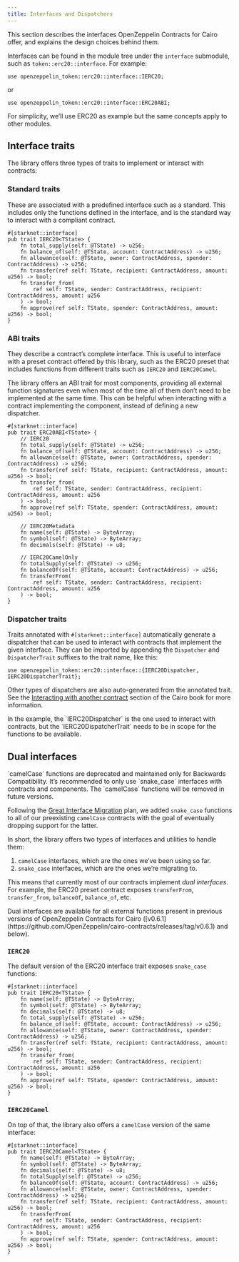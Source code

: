```yaml
---
title: Interfaces and Dispatchers
---
```


This section describes the interfaces OpenZeppelin Contracts for Cairo offer, and explains the design choices behind them.

Interfaces can be found in the module tree under the `interface` submodule, such as `token::erc20::interface`. For example:

```cairo
use openzeppelin_token::erc20::interface::IERC20;
```

or

```cairo
use openzeppelin_token::erc20::interface::ERC20ABI;
```

<Callout>
For simplicity, we’ll use ERC20 as example but the same concepts apply to other modules.
</Callout>

## Interface traits

The library offers three types of traits to implement or interact with contracts:

### Standard traits

These are associated with a predefined interface such as a standard.
This includes only the functions defined in the interface, and is the standard way to interact with a compliant contract.

```cairo
#[starknet::interface]
pub trait IERC20<TState> {
    fn total_supply(self: @TState) -> u256;
    fn balance_of(self: @TState, account: ContractAddress) -> u256;
    fn allowance(self: @TState, owner: ContractAddress, spender: ContractAddress) -> u256;
    fn transfer(ref self: TState, recipient: ContractAddress, amount: u256) -> bool;
    fn transfer_from(
        ref self: TState, sender: ContractAddress, recipient: ContractAddress, amount: u256
    ) -> bool;
    fn approve(ref self: TState, spender: ContractAddress, amount: u256) -> bool;
}
```

### ABI traits

They describe a contract’s complete interface. This is useful to interface with a preset contract offered by this library, such as the ERC20 preset that includes functions from different traits such as `IERC20` and `IERC20Camel`.

<Callout>
The library offers an ABI trait for most components, providing all external function signatures
</Callout>
even when most of the time all of them don’t need to be implemented at the same time. This can be helpful when interacting with a contract implementing the component, instead of defining a new dispatcher.

```cairo
#[starknet::interface]
pub trait ERC20ABI<TState> {
    // IERC20
    fn total_supply(self: @TState) -> u256;
    fn balance_of(self: @TState, account: ContractAddress) -> u256;
    fn allowance(self: @TState, owner: ContractAddress, spender: ContractAddress) -> u256;
    fn transfer(ref self: TState, recipient: ContractAddress, amount: u256) -> bool;
    fn transfer_from(
        ref self: TState, sender: ContractAddress, recipient: ContractAddress, amount: u256
    ) -> bool;
    fn approve(ref self: TState, spender: ContractAddress, amount: u256) -> bool;

    // IERC20Metadata
    fn name(self: @TState) -> ByteArray;
    fn symbol(self: @TState) -> ByteArray;
    fn decimals(self: @TState) -> u8;

    // IERC20CamelOnly
    fn totalSupply(self: @TState) -> u256;
    fn balanceOf(self: @TState, account: ContractAddress) -> u256;
    fn transferFrom(
        ref self: TState, sender: ContractAddress, recipient: ContractAddress, amount: u256
    ) -> bool;
}
```

### Dispatcher traits

Traits annotated with `#[starknet::interface]` automatically generate a dispatcher that can be used to interact with contracts that implement the given interface. They can be imported by appending the `Dispatcher` and `DispatcherTrait` suffixes to the trait name, like this:

```cairo
use openzeppelin_token::erc20::interface::{IERC20Dispatcher, IERC20DispatcherTrait};
```

Other types of dispatchers are also auto-generated from the annotated trait. See the
[Interacting with another contract](https://book.cairo-lang.org/ch15-02-interacting-with-another-contract.html) section of the Cairo book for more information.

<Callout>
In the example, the `IERC20Dispatcher` is the one used to interact with contracts, but the
</Callout>
`IERC20DispatcherTrait` needs to be in scope for the functions to be available.

## Dual interfaces

<Callout type='warn'>
`camelCase` functions are deprecated and maintained only for Backwards Compatibility.
</Callout>
It’s recommended to only use `snake_case` interfaces with contracts and components. The `camelCase` functions will be removed in
future versions.

Following the [Great Interface Migration](https://community.starknet.io/t/the-great-interface-migration/92107) plan, we added `snake_case` functions to all of our preexisting `camelCase` contracts with the goal of eventually dropping support for the latter.

In short, the library offers two types of interfaces and utilities to handle them:

1. `camelCase` interfaces, which are the ones we’ve been using so far.
2. `snake_case` interfaces, which are the ones we’re migrating to.

This means that currently most of our contracts implement _dual interfaces_. For example, the ERC20 preset contract exposes `transferFrom`, `transfer_from`, `balanceOf`, `balance_of`, etc.

<Callout>
Dual interfaces are available for all external functions present in previous versions of OpenZeppelin Contracts for Cairo ([v0.6.1](https://github.com/OpenZeppelin/cairo-contracts/releases/tag/v0.6.1) and below).
</Callout>

### `IERC20`

The default version of the ERC20 interface trait exposes `snake_case` functions:

```cairo
#[starknet::interface]
pub trait IERC20<TState> {
    fn name(self: @TState) -> ByteArray;
    fn symbol(self: @TState) -> ByteArray;
    fn decimals(self: @TState) -> u8;
    fn total_supply(self: @TState) -> u256;
    fn balance_of(self: @TState, account: ContractAddress) -> u256;
    fn allowance(self: @TState, owner: ContractAddress, spender: ContractAddress) -> u256;
    fn transfer(ref self: TState, recipient: ContractAddress, amount: u256) -> bool;
    fn transfer_from(
        ref self: TState, sender: ContractAddress, recipient: ContractAddress, amount: u256
    ) -> bool;
    fn approve(ref self: TState, spender: ContractAddress, amount: u256) -> bool;
}
```

### `IERC20Camel`

On top of that, the library also offers a `camelCase` version of the same interface:

```cairo
#[starknet::interface]
pub trait IERC20Camel<TState> {
    fn name(self: @TState) -> ByteArray;
    fn symbol(self: @TState) -> ByteArray;
    fn decimals(self: @TState) -> u8;
    fn totalSupply(self: @TState) -> u256;
    fn balanceOf(self: @TState, account: ContractAddress) -> u256;
    fn allowance(self: @TState, owner: ContractAddress, spender: ContractAddress) -> u256;
    fn transfer(ref self: TState, recipient: ContractAddress, amount: u256) -> bool;
    fn transferFrom(
        ref self: TState, sender: ContractAddress, recipient: ContractAddress, amount: u256
    ) -> bool;
    fn approve(ref self: TState, spender: ContractAddress, amount: u256) -> bool;
}
```
